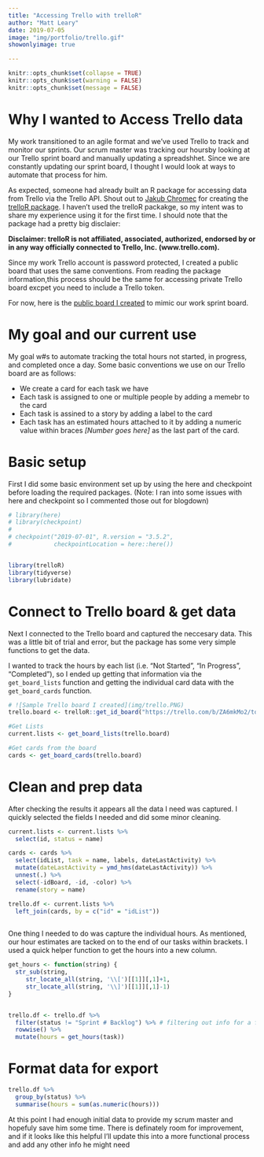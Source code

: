 ```yaml
---
title: "Accessing Trello with trelloR"
author: "Matt Leary"
date: 2019-07-05
image: "img/portfolio/trello.gif"
showonlyimage: true

---
```


```r
knitr::opts_chunk$set(collapse = TRUE)
knitr::opts_chunk$set(warning = FALSE)
knitr::opts_chunk$set(message = FALSE)

```

# Why I wanted to Access Trello data

My work transitioned to an agile format and we've used Trello to track and monitor our sprints.  Our scrum master was tracking our hoursby looking at our Trello sprint board and manually updating a spreadshhet.  Since we are constantly updating our sprint board, I thought I would look at ways to automate that process for him.  

As expected, someone had already built an R package for accessing data from Trello via the Trello API.  Shout out to [Jakub Chromec](https://github.com/jchrom) for creating the [trelloR package](https://cran.r-project.org/web/packages/trelloR/vignettes/R_API_for_Trello.html).  I haven't used the trelloR packakge, so my intent was to share my experience using it for the first time.  I should note that the package had a pretty big disclaier:

**Disclaimer: trelloR is not affiliated, associated, authorized, endorsed by or in any way officially connected to Trello, Inc. (www.trello.com).**

Since my work Trello account is password protected, I created a public board that uses the same conventions. From reading the package information,this process should be the same for accessing private Trello board excpet you need to include a Trello token.  

For now, here is the [public board I created](https://trello.com/b/ZA6mkMo2/totally-real-sprint-backlog) to mimic our work sprint board. 

# My goal and our current use 

My goal w#s to automate tracking the total hours not started, in progress, and completed once a day.  Some basic conventions we use on our Trello board are as follows:

  * We create a card for each task we have
  * Each task is assigned to one or multiple people by adding a memebr to the card 
  * Each task is assined to a story by adding a label to the card
  * Each task has an estimated hours attached to it by adding a numeric value within braces *[Number goes here]* as the last part of the card.
  
# Basic setup

First I did some basic environment set up by using the here and checkpoint before loading the required packages.  (Note: I ran into some issues with here and checkpoint so I commented those out for blogdown)

```r
# library(here)
# library(checkpoint)
# 
# checkpoint("2019-07-01", R.version = "3.5.2",
#            checkpointLocation = here::here())


library(trelloR)
library(tidyverse)
library(lubridate)

```


# Connect to Trello board & get data

Next I connected to the Trello board and captured the neccesary data.  This was a little bit of trial and error, but the package has some very simple functions to get the data. 

I wanted to track the hours by each list (i.e. "Not Started",  "In Progress", "Completed"), so I ended up getting that information via the `get_board_lists` function and getting the individual card data with the `get_board_cards` function.

```r
# ![Sample Trello board I created](img/trello.PNG)
trello.board <- trelloR::get_id_board("https://trello.com/b/ZA6mkMo2/totally-real-sprint-backlog")

#Get Lists 
current.lists <- get_board_lists(trello.board) 

#Get cards from the board
cards <- get_board_cards(trello.board)

```

# Clean and prep data

After checking the results it appears all the data I need was captured.  I quickly selected the fields I needed and did some minor cleaning. 

```r
current.lists <- current.lists %>% 
  select(id, status = name)

cards <- cards %>%
  select(idList, task = name, labels, dateLastActivity) %>%
  mutate(dateLastActivity = ymd_hms(dateLastActivity)) %>% 
  unnest(.) %>%
  select(-idBoard, -id, -color) %>% 
  rename(story = name)

trello.df <- current.lists %>% 
  left_join(cards, by = c("id" = "idList"))
  

```

One thing I needed to do was capture the individual hours.  As mentioned, our hour estimates are tacked on to the end of our tasks within brackets.  I used a quick helper function to get the hours into a new column.

```r
get_hours <- function(string) { 
  str_sub(string, 
     str_locate_all(string, '\\[')[[1]][,1]+1, 
     str_locate_all(string, '\\]')[[1]][,1]-1)
}


trello.df <- trello.df %>% 
  filter(status != "Sprint # Backlog") %>% # filtering out info for a future update
  rowwise() %>% 
  mutate(hours = get_hours(task))

```

# Format data for export

```r
trello.df %>% 
  group_by(status) %>% 
  summarise(hours = sum(as.numeric(hours)))
```

At this point I had enough initial data to provide my scrum master and hopefuly save him some time.  There is definately room for improvement, and if it looks like this helpful I'll update this into a more functional process and add any other info he might need

